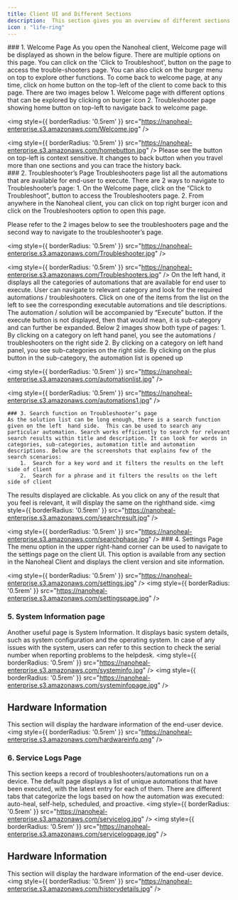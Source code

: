 ---
title: Client UI and Different Sections
description:  This section gives you an overview of different sections in the Nanoheal Client. Once you open the client using any of  the  3 options as discussed in the  'Opening  Nanoheal  Client'  section, you will be able to access below modules in the client
icon : "life-ring" 
---

<Tabs>
  <Tab title="6 different sections">
    ### 1. Welcome Page
    As you open the Nanoheal client, Welcome page will be  displayed  as  shown  in  the  below figure. There are multiple options on this page. You can click on the 'Click to Troubleshoot', button on the page to access the trouble-shooters page. You can also click on the burger menu on top to explore other functions. To come back to welcome page, at any time, click on home button on the top-left of the client to come back to this page. There are two images below
        1.	Welcome page with different options that can be explored by clicking on burger icon
        2.	Troubleshooter page showing home button on top-left to navigate back to welcome page.

<img
  style={{ borderRadius: '0.5rem' }}
  src="https://nanoheal-enterprise.s3.amazonaws.com/Welcome.jpg"
/>

<img
  style={{ borderRadius: '0.5rem' }}
  src="https://nanoheal-enterprise.s3.amazonaws.com/homebutton.jpg"
/>
Please see the button on top-left is context sensitive. It changes to back button when you travel more than one sections and you can trace the history back.    
    ### 2. Troubleshooter’s Page
    Troubleshooters page list all the automations that are available for end-user to execute. There are 2 ways to navigate to Troubleshooter’s page:
      1.	On the Welcome page, click on the “Click to Troubleshoot”, button to access the Troubleshooters page.
      2.	From anywhere in the Nanoheal client, you can click on top right burger icon and click on the Troubleshooters option to open this page.

Please refer to the 2 images below to see the troubleshooters page and the second  way  to navigate to the troubleshooter’s page.

<img
  style={{ borderRadius: '0.5rem' }}
  src="https://nanoheal-enterprise.s3.amazonaws.com/Troubleshooter.jpg"
/>

<img
  style={{ borderRadius: '0.5rem' }}
  src="https://nanoheal-enterprise.s3.amazonaws.com/Troubleshooters.jpg"
/>
On the left hand, it displays all the categories of automations  that  are  available  for  end  user  to execute. User can navigate to relevant category and look for the  required  automations  / troubleshooters. Click on one of the items from the list on the left to see the corresponding executable automations and tile descriptions. The automation / solution will be accompanied by “Execute” button. If the execute button is not displayed, then that would mean, it is sub-category and can further be expanded. Below 2 images show both type of pages:
    1.	By clicking on a category on left hand panel, you see the automations / troubleshooters on the right side
    2.	By clicking on a category on left hand panel, you see sub-categories on the right side. By clicking on the plus button in the sub-category, the automation list is opened up

<img
  style={{ borderRadius: '0.5rem' }}
  src="https://nanoheal-enterprise.s3.amazonaws.com/automationlist.jpg"
/>

<img
  style={{ borderRadius: '0.5rem' }}
  src="https://nanoheal-enterprise.s3.amazonaws.com/automations1.jpg"
/>

    ### 3. Search function on Troubleshooter’s page
    As the solution list can be long enough, there is a search function given on the left  hand side.  This can be used to search any particular automation. Search works efficiently to search for relevant search results within title and description. It can look for words in categories, sub-categories, automation title and automation descriptions. Below are the screenshots that explains few of the search scenarios:
        1.	Search for a key word and it filters the results on the left side of client
        2.	Search for a phrase and it filters the results on the left side of client

The results displayed are clickable. As you click on any of the result that you feel is relevant, it will display the same on the righthand side.
<img
  style={{ borderRadius: '0.5rem' }}
  src="https://nanoheal-enterprise.s3.amazonaws.com/searchresult.jpg"
/>

<img
  style={{ borderRadius: '0.5rem' }}
  src="https://nanoheal-enterprise.s3.amazonaws.com/searchphase.jpg"
/>
    ### 4. Settings Page
The menu option in the upper right-hand corner can be used to navigate to the settings page on the client UI. This option is available from any section in the Nanoheal Client and displays the client version and site information.

<img
  style={{ borderRadius: '0.5rem' }}
  src="https://nanoheal-enterprise.s3.amazonaws.com/settings.jpg"
/>
<img
  style={{ borderRadius: '0.5rem' }}
  src="https://nanoheal-enterprise.s3.amazonaws.com/settingspage.jpg"
/>  
### 5. System Information page
Another useful page is System Information. It displays basic system details, such as system configuration and the operating system. In case of any issues with the system, users can refer to this section to check the serial number when reporting problems to the helpdesk.
<img
  style={{ borderRadius: '0.5rem' }}
  src="https://nanoheal-enterprise.s3.amazonaws.com/systeminfo.jpg"
/>
<img
  style={{ borderRadius: '0.5rem' }}
  src="https://nanoheal-enterprise.s3.amazonaws.com/systeminfopage.jpg"
/>  
## Hardware Information
This section will display the hardware information of the end-user device.
<img
  style={{ borderRadius: '0.5rem' }}
  src="https://nanoheal-enterprise.s3.amazonaws.com/hardwareinfo.png"
/>
### 6. Service Logs Page
This section keeps a record of troubleshooters/automations run on a device. The default page displays a list of unique automations that have been executed, with the latest entry for each of them. There are different tabs that categorize the logs based on how the automation was executed: auto-heal, self-help, scheduled, and proactive.
<img
  style={{ borderRadius: '0.5rem' }}
  src="https://nanoheal-enterprise.s3.amazonaws.com/servicelog.jpg"
/>
<img
  style={{ borderRadius: '0.5rem' }}
  src="https://nanoheal-enterprise.s3.amazonaws.com/servicelogpage.jpg"
/>  
## Hardware Information
This section will display the hardware information of the end-user device.
<img
  style={{ borderRadius: '0.5rem' }}
  src="https://nanoheal-enterprise.s3.amazonaws.com/historydetails.jpg"
/>
</Tab>
</Tabs>